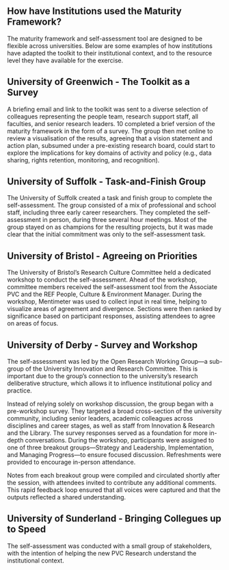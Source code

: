 ## How have Institutions used the Maturity Framework?

The maturity framework and self-assessment tool are designed to be flexible across universities. Below are some examples of how institutions have adapted the toolkit to their institutional context, and to the resource level they have available for the exercise.

::: {.callout-note .feature collapse="true"}
## University of Greenwich - The Toolkit as a Survey

A briefing email and link to the toolkit was sent to a diverse selection of colleagues representing the people team, research support staff, all faculties, and senior research leaders. 10 completed a brief version of the maturity framework in the form of a survey. The group then met online to review a visualisation of the results, agreeing that a vision statement and action plan, subsumed under a pre-existing research board, could start to explore the implications for key domains of activity and policy (e.g., data sharing, rights retention, monitoring, and recognition).
:::

::: {.callout-note .feature collapse="true"}
## University of Suffolk - Task-and-Finish Group

The University of Suffolk created a task and finish group to complete the self-assessment. The group consisted of a mix of professional and school staff, including three early career researchers. They completed the self-assessment in person, during three several hour meetings. Most of the group stayed on as champions for the resulting projects, but it was made clear that the initial commitment was only to the self-assessment task.
:::

::: {.callout-note .feature collapse="true"}
## University of Bristol - Agreeing on Priorities

The University of Bristol’s Research Culture Committee held a dedicated workshop to conduct the self-assessment. Ahead of the workshop, committee members received the self-assessment tool from the Associate PVC and the REF People, Culture & Environment Manager. During the workshop, Mentimeter was used to collect input in real time, helping to visualize areas of agreement and divergence. Sections were then ranked by significance based on participant responses, assisting attendees to agree on areas of focus.
:::

::: {.callout-note .feature collapse="true"}
## University of Derby - Survey and Workshop

The self-assessment was led by the Open Research Working Group—a sub-group of the University Innovation and Research Committee. This is important due to the group’s connection to the university’s research deliberative structure, which allows it to influence institutional policy and practice.

Instead of relying solely on workshop discussion, the group began with a pre-workshop survey. They targeted a broad cross-section of the university community, including senior leaders, academic colleagues across disciplines and career stages, as well as staff from Innovation & Research and the Library. The survey responses served as a foundation for more in-depth conversations. During the workshop, participants were assigned to one of three breakout groups—Strategy and Leadership, Implementation, and Managing Progress—to ensure focused discussion. Refreshments were provided to encourage in-person attendance.

Notes from each breakout group were compiled and circulated shortly after the session, with attendees invited to contribute any additional comments. This rapid feedback loop ensured that all voices were captured and that the outputs reflected a shared understanding.
:::

::: {.callout-note .feature collapse="true"}
## University of Sunderland - Bringing Collegues up to Speed

The self-assessment was conducted with a small group of stakeholders, with the intention of helping the new PVC Research understand the institutional context.
:::
